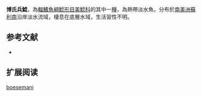 {{Speciesbox
| name = 博氏兵鯰
| image =  
| image_width = 250px
| image_caption = 
| status = NE
| status_system = IUCN3.1
| genus = Corydoras
| species = boesemani
| authority = [[Nijssen_&_Isbrücker|Nijssen & Isbrücker]], 1967
| synonyms = 
}}

'''博氏兵鯰'''，為[[輻鰭魚綱|輻鰭魚綱]][[鯰形目|鯰形目]][[美鯰科|美鯰科]]的其中一[[種|種]]，為熱帶淡水魚。分布於[[南美洲|南美洲]][[蘇利南|蘇利南]]沿岸淡水流域，棲息在底層水域，生活習性不明。

==参考文献==
*{{FishBase_species|genus=Corydoras|species=boesemani|year=2014|month=11}}

== 扩展阅读 ==
{{refbegin}}
{{wikispecies-inline|Corydoras boesemani|博氏兵鯰}}
{{refend}}
{{Taxonbar|from=Q6429962}}

[[Category:兵鯰屬|boesemani]]